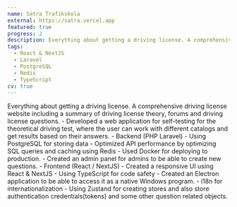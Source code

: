 ```yaml
---
name: Sätra Trafikskola
external: https://satra.vercel.app
featured: true
progress: 2
description: Everything about getting a driving license. A comprehensive driving license website including a summary of driving license theory, forums and driving license questions.
tags:
  - React & NextJS
  - Laravel
  - PostgreSQL
  - Redis
  - TypeScript
cv: true
---
```




<ProjectDetails>
Everything about getting a driving license. A comprehensive driving license website including a summary of driving license theory, forums and driving license questions.
</ProjectDetails>

<CvOnlyDetails>
  - Developed a web application for self-testing for the theoretical driving test, where the user can work with different catalogs and get results based on their answers.
  - Backend (PHP Laravel)
    - Using PostgreSQL for storing data
    - Optimized API performance by optimizing SQL queries and caching using Redis
    - Used Docker for deploying to production.
    - Created an admin panel for admins to be able to create new questions.
  - Frontend (React / NextJS)
    - Created a responsive UI using React & NextJS
    - Using TypeScript for code safety
    - Created an Electron application to be able to access it as a native Windows program.
    - i18n for internationalization
    - Using Zustand for creating stores and also store authentication credentials(tokens) and some other question related objects.
</CvOnlyDetails>

